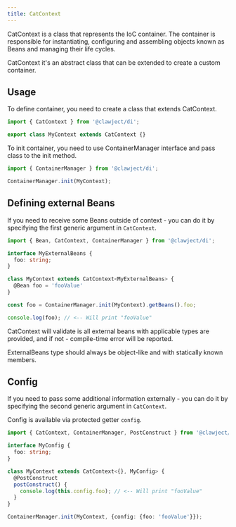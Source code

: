```yaml
---
title: CatContext
---
```


CatContext is a class that represents the IoC container.
The container is responsible for instantiating, configuring and assembling objects known as Beans and managing their life cycles.

CatContext it's an abstract class that can be extended to create a custom container.

## Usage
To define container, you need to create a class that extends CatContext.

```ts
import { CatContext } from '@clawject/di';

export class MyContext extends CatContext {}
```

To init container, you need to use ContainerManager interface and pass class to the init method.

```ts
import { ContainerManager } from '@clawject/di';

ContainerManager.init(MyContext);
```

## Defining external Beans

If you need to receive some Beans outside of context -
you can do it by specifying the first generic argument in `CatContext`.

```ts
import { Bean, CatContext, ContainerManager } from '@clawject/di';

interface MyExternalBeans {
  foo: string;
}

class MyContext extends CatContext<MyExternalBeans> {
  @Bean foo = 'fooValue'
}

const foo = ContainerManager.init(MyContext).getBeans().foo;

console.log(foo); // <-- Will print "fooValue"
```

CatContext will validate is all external beans with applicable types are provided,
and if not - compile-time error will be reported.

ExternalBeans type should always be object-like and with statically known members.

## Config

If you need to pass some additional information externally -
you can do it by specifying the second generic argument in `CatContext`.

Config is available via protected getter `config`.

```ts
import { CatContext, ContainerManager, PostConstruct } from '@clawject/di';

interface MyConfig {
  foo: string;
}

class MyContext extends CatContext<{}, MyConfig> {
  @PostConstruct
  postConstruct() {
    console.log(this.config.foo); // <-- Will print "fooValue"
  }
}

ContainerManager.init(MyContext, {config: {foo: 'fooValue'}});
```
